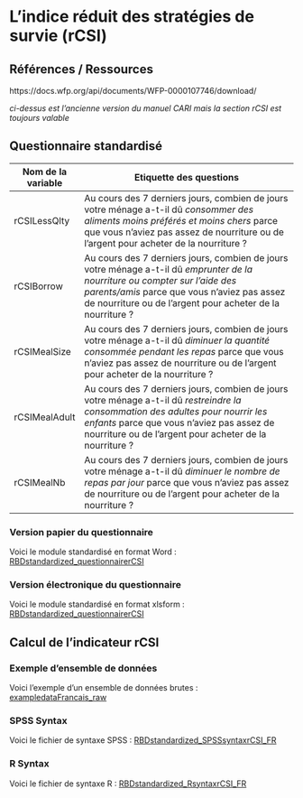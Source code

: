 #  L’indice réduit des stratégies de survie (rCSI)

## Références / Ressources

https://docs.wfp.org/api/documents/WFP-0000107746/download/

*ci-dessus est l'ancienne version du manuel CARI mais la section rCSI est toujours valable*

## Questionnaire standardisé

Nom de la variable  | Etiquette des questions
---- | ------------- 
rCSILessQlty | Au cours des 7 derniers jours, combien de jours votre ménage a-t-il dû *consommer des aliments moins préférés et moins chers* parce que vous n'aviez pas assez de nourriture ou de l'argent pour acheter de la nourriture ?
rCSIBorrow | Au cours des 7 derniers jours, combien de jours votre ménage a-t-il dû *emprunter de la nourriture ou compter sur l’aide des parents/amis* parce que vous n'aviez pas assez de nourriture ou de l'argent pour acheter de la nourriture ?
rCSIMealSize | Au cours des 7 derniers jours, combien de jours votre ménage a-t-il dû *diminuer la quantité consommée pendant les repas* parce que vous n'aviez pas assez de nourriture ou de l'argent pour acheter de la nourriture ?
rCSIMealAdult  | Au cours des 7 derniers jours, combien de jours votre ménage a-t-il dû *restreindre la consommation des adultes  pour nourrir les enfants* parce que vous n'aviez pas assez de nourriture ou de l'argent pour acheter de la nourriture ?
rCSIMealNb | Au cours des 7 derniers jours, combien de jours votre ménage a-t-il dû *diminuer le nombre de repas par jour* parce que vous n'aviez pas assez de nourriture ou de l'argent pour acheter de la nourriture ?

### Version papier du questionnaire

Voici le module standardisé en format Word :
[RBDstandardized_questionnairerCSI](https://github.com/WFP-VAM/RBD_FS_CH_guide_EN/blob/master/questionnaires/RBDstandardized_questionnairerCSI.docx?raw=true) 

### Version électronique du questionnaire

Voici le module standardisé en format xlsform :
[RBDstandardized_questionnairerCSI](https://github.com/WFP-VAM/RBD_FS_CH_guide_EN/blob/master/questionnaires/RBDstandardized_questionnairerCSI.xlsx?raw=true) 


## Calcul de l'indicateur rCSI

### Exemple d'ensemble de données

Voici l'exemple d'un ensemble de données brutes :  
[exampledataFrancais_raw](https://github.com/WFP-VAM/RBD_FS_CH_guide_EN/blob/master/example_datasets/exampledataFrancais_raw.sav?raw=true)  

### SPSS Syntax

Voici le fichier de syntaxe SPSS : 
[RBDstandardized_SPSSsyntaxrCSI_FR](https://github.com/WFP-VAM/RBD_FS_CH_guide_EN/blob/master/syntax/RBDstandardized_SPSSsyntaxrCSI_FR.sps) 


### R Syntax

Voici le fichier de syntaxe R : 
[RBDstandardized_RsyntaxrCSI_FR](https://github.com/WFP-VAM/RBD_FS_CH_guide_EN/blob/master/syntax/RBDstandardized_RsyntaxrCSI_FR.R) 

